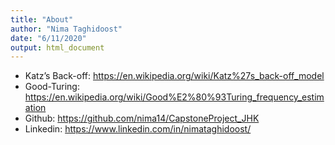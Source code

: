 ```yaml
---
title: "About"
author: "Nima Taghidoost"
date: "6/11/2020"
output: html_document
---
```


- Katz's Back-off: <https://en.wikipedia.org/wiki/Katz%27s_back-off_model>
- Good-Turing: <https://en.wikipedia.org/wiki/Good%E2%80%93Turing_frequency_estimation>
- Github: <https://github.com/nima14/CapstoneProject_JHK>
- Linkedin: <https://www.linkedin.com/in/nimataghidoost/>

